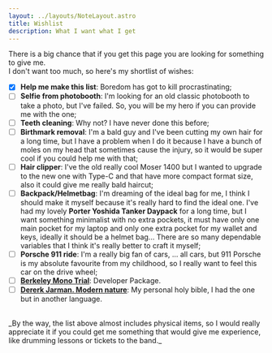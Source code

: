 ```yaml
---
layout: ../layouts/NoteLayout.astro
title: Wishlist
description: What I want what I get
---
```


There is a big chance that if you get this page you are looking for something to give me.\
I don't want too much, so here's my shortlist of wishes:

- [x] **Help me make this list**: Boredom has got to kill procrastinating;
- [ ] **Selfie from photobooth**: I'm looking for an old classic photobooth to take a photo, but I've failed. So, you will be my hero if you can provide me with the one;
- [ ] **Teeth cleaning**: Why not? I have never done this before;
- [ ] **Birthmark removal**: I'm a bald guy and I've been cutting my own hair for a long time, but I have a problem when I do it because I have a bunch of moles on my head that sometimes cause the injury, so it would be super cool if you could help me with that;
- [ ] **Hair clipper**: I've the old really cool Moser 1400 but I wanted to upgrade to the new one with Type-C and that have more compact format size, also it could give me really bald haircut;
- [ ] **Backpack/Helmetbag**: I'm dreaming of the ideal bag for me, I think I should make it myself because it's really hard to find the ideal one. I've had my lovely **Porter Yoshida Tanker Daypack** for a long time, but I want something minimalist with no extra pockets, it must have only one main pocket for my laptop and only one extra pocket for my wallet and keys, ideally it should be a helmet bag... There are so many dependable variables that I think it's really better to craft it myself;
- [ ] **Porsche 911 ride**: I'm a really big fan of cars, ... all cars, but 911 Porsche is my absolute favourite from my childhood, so I really want to feel this car on the drive wheel;
- [ ] [**Berkeley Mono Trial**](https://berkeleygraphics.com/typefaces/berkeley-mono): Developer Package.
- [ ] [**Dererk Jarman. Modern nature**](https://www.goodreads.com/book/show/195040.Modern_Nature): My personal holy bible, I had the one but in another language.

<br/>
_By the way, the list above almost includes physical items, so I would really appreciate it if you could get me something that would give me experience, like drumming lessons or tickets to the band._
